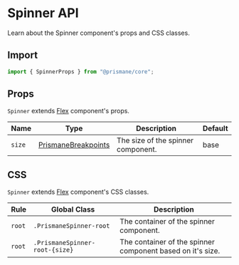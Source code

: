 # Spinner API

Learn about the Spinner component's props and CSS classes.

## Import

```js
import { SpinnerProps } from "@prismane/core";
```

## Props

`Spinner` extends [Flex](/docs/components-api/flex-api) component's props.

| Name   | Type                                                               | Description                        | Default |
| ------ | ------------------------------------------------------------------ | ---------------------------------- | ------- |
| `size` | [PrismaneBreakpoints](/docs/getting-started/overview#global-types) | The size of the spinner component. | base    |

## CSS

`Spinner` extends [Flex](/docs/components-api/flex-api) component's CSS classes.

| Rule   | Global Class                   | Description                                                |
| ------ | ------------------------------ | ---------------------------------------------------------- |
| `root` | `.PrismaneSpinner-root`        | The container of the spinner component.                    |
| `root` | `.PrismaneSpinner-root-{size}` | The container of the spinner component based on it's size. |
